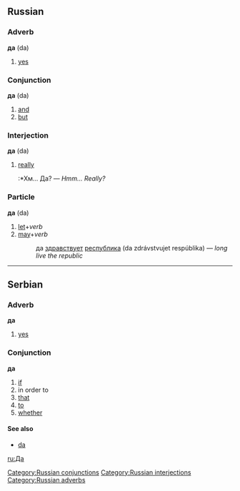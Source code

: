 ==Russian==
[[Category:Russian conjunctions]]
[[Category:Russian interjections]]
[[Category:Russian adverbs]]
===Adverb===
'''да''' (da)

# [[yes]]

===Conjunction===
'''да''' (da)

# [[and]]
# [[but]]

===Interjection===
'''да''' (da)

# [[really]]
#:*Хм... Да? — ''Hmm... Really?''

===Particle===
'''да''' (da)

# [[let]]+''verb''
# [[may]]+''verb''
#:да [[здравствовать|здравствует]] [[республика]] (da zdrávstvujet respúblika) — ''long live the republic''

----

==Serbian==
===Adverb===
'''да'''
#[[yes]]
===Conjunction===
'''да'''
#[[if]]
#in order to
#[[that]]
#[[to]]
#[[whether]]
====See also====
*[[da]]


[[ru:Да]]